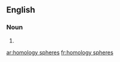 
==English==

===Noun===
{{head|en|plural}}

# {{plural of|homology sphere|lang=en}}

[[ar:homology spheres]]
[[fr:homology spheres]]